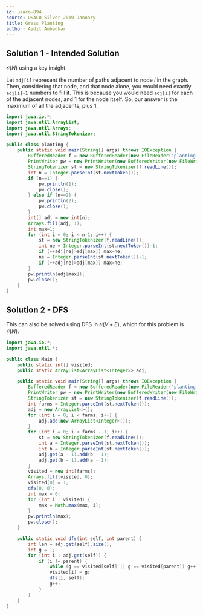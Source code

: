 ```yaml
---
id: usaco-894
source: USACO Silver 2019 January
title: Grass Planting
author: Aadit Ambadkar
---
```


## Solution 1 - Intended Solution

$\mathcal{O}(N)$ using a key insight.

Let `adj[i]` represent the number of paths adjacent to node $i$ in the graph. Then, considering that node, and that node alone, you would need exactly `adj[i]+1` numbers to fill it. This is because you would need `adj[i]` for each of the adjacent nodes, and $1$ for the node itself. So, our answer is the maximum of all the adjacents, plus $1$. 

```java
import java.io.*;
import java.util.ArrayList;
import java.util.Arrays;
import java.util.StringTokenizer;

public class planting {
	public static void main(String[] args) throws IOException {
		BufferedReader f = new BufferedReader(new FileReader("planting.in"));
		PrintWriter pw = new PrintWriter(new BufferedWriter(new FileWriter("planting.out")));
		StringTokenizer st = new StringTokenizer(f.readLine());
		int n = Integer.parseInt(st.nextToken());
		if (n==1) {
			pw.println(1);
			pw.close();
		} else if (n==2) {
			pw.println(2);
			pw.close();
		}
		int[] adj = new int[n];
		Arrays.fill(adj, 1);
		int max=1;
		for (int i = 0; i < n-1; i++) {
			st = new StringTokenizer(f.readLine());
			int ne = Integer.parseInt(st.nextToken())-1;
			if (++adj[ne]>adj[max]) max=ne;
			ne = Integer.parseInt(st.nextToken())-1;
			if (++adj[ne]>adj[max]) max=ne;
		}
		pw.println(adj[max]);
		pw.close();
	}
}
```

## Solution 2 - DFS

This can also be solved using DFS in $\mathcal{O}(V+E)$, which for this problem is $\mathcal{O}(N)$.

```java
import java.io.*;
import java.util.*;

public class Main {
	public static int[] visited;
	public static ArrayList<ArrayList<Integer>> adj;

	public static void main(String[] args) throws IOException {
		BufferedReader f = new BufferedReader(new FileReader("planting.in"));
		PrintWriter pw = new PrintWriter(new BufferedWriter(new FileWriter("planting.out")));
		StringTokenizer st = new StringTokenizer(f.readLine());
		int farms = Integer.parseInt(st.nextToken());
		adj = new ArrayList<>();
		for (int i = 0; i < farms; i++) {
			adj.add(new ArrayList<Integer>());
		}
		for (int i = 0; i < farms - 1; i++) {
			st = new StringTokenizer(f.readLine());
			int a = Integer.parseInt(st.nextToken());
			int b = Integer.parseInt(st.nextToken());
			adj.get(a - 1).add(b - 1);
			adj.get(b - 1).add(a - 1);
		}
		visited = new int[farms];
		Arrays.fill(visited, 0);
		visited[0] = 1;
		dfs(0, 0);
		int max = 0;
		for (int i : visited) {
			max = Math.max(max, i);
		}
		pw.println(max);
		pw.close();
	}

	public static void dfs(int self, int parent) {
		int len = adj.get(self).size();
		int g = 1;
		for (int i : adj.get(self)) {
			if (i != parent) {
				while (g == visited[self] || g == visited[parent]) g++;
				visited[i] = g;
				dfs(i, self);
				g++;
			}
		}
	}
}
```
